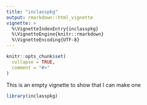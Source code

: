 ```yaml
---
title: "inclasspkg"
output: rmarkdown::html_vignette
vignette: >
  %\VignetteIndexEntry{inclasspkg}
  %\VignetteEngine{knitr::rmarkdown}
  %\VignetteEncoding{UTF-8}
---
```


```r
knitr::opts_chunk$set(
  collapse = TRUE,
  comment = "#>"
)
```
This is an empty vignette to show that I can make one
```r
library(inclasspkg)

```
